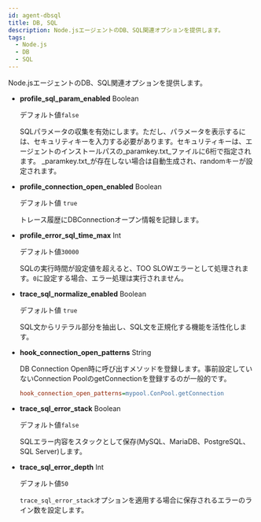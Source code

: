```yaml
---
id: agent-dbsql
title: DB, SQL
description: Node.jsエージェントのDB、SQL関連オプションを提供します。
tags:
  - Node.js
  - DB
  - SQL
---
```


Node.jsエージェントのDB、SQL関連オプションを提供します。

-   **profile_sql_param_enabled** <span class='type'>Boolean</span><ScrollToLink anchor='profile-sql-param' />

    デフォルト値`false`

    SQLパラメータの収集を有効にします。ただし、パラメータを表示するには、セキュリティキーを入力する必要があります。セキュリティキーは、エージェントのインストールパスの_paramkey.txt_ファイルに6桁で指定されます。 _paramkey.txt_が存在しない場合は自動生成され、randomキーが設定されます。

-   **profile_connection_open_enabled** <span class='type'>Boolean</span>

    デフォルト値 `true`

    トレース履歴にDBConnectionオープン情報を記録します。

-   **profile_error_sql_time_max** <span class='type'>Int</span>

    デフォルト値`30000`

    SQLの実行時間が設定値を超えると、TOO SLOWエラーとして処理されます。`0`に設定する場合、エラー処理は実行されません。

-   **trace_sql_normalize_enabled** <span class='type'>Boolean</span>

    デフォルト値 `true`

    SQL文からリテラル部分を抽出し、SQL文を正規化する機能を活性化します。

-   **hook_connection_open_patterns** <span class='type'>String</span>

    DB Connection Open時に呼び出すメソッドを登録します。事前設定していないConnection PoolのgetConnectionを登録するのが一般的です。

    ```ini title='Example'
    hook_connection_open_patterns=mypool.ConPool.getConnection
    ```

-   **trace_sql_error_stack** <span class='type'>Boolean</span>

    デフォルト値`false`

    SQLエラー内容をスタックとして保存(MySQL、MariaDB、PostgreSQL、SQL Server)します。

-   **trace_sql_error_depth** <span class='type'>Int</span>

    デフォルト値`50`

    `trace_sql_error_stack`オプションを適用する場合に保存されるエラーのライン数を設定します。
